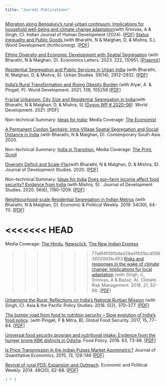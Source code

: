 ```yaml
---
title: "Journal Publications"
---
```


[Migration along Bengaluru’s rural-urban continuum: Implications for household well-being and climate change adaptation ](https://journals.sagepub.com/doi/10.1177/09737030241244572)(with Srinivas, A & Singh, C). Indian Journal of Human Development (2024). \[[PDF](https://www.dropbox.com/scl/fi/0nu3r97dusksb4q1rwwg2/IJHD_2024.pdf?rlkey=xgenag0ddwr5e28rpxln02edf&st=mutg7flr&dl=0)\]
[Status Inequality and Public Goods ](https://www.sciencedirect.com/science/article/pii/S0305750X23003443?via%3Dihub)[ ](https://www.sciencedirect.com/science/article/pii/S0305750X21000097)(with Bharathi, N & Malghan, D, & Mishra, S.). World Development (forthcoming). \[[PDF](https://www.dropbox.com/scl/fi/n2nzb3imat80syi420uhj/statusHierarchy_WD.pdf?rlkey=vmkgbsxdfkydxga3vrut45u8n&dl=0)\]

[Ethnic Diversity and Economic Development with Spatial Segregation](https://www.sciencedirect.com/science/article/abs/pii/S0165176522004256?dgcid=rss_sd_all) (with Bharathi, N & Malghan, D). Economics Letters. 2023. 222, 110951, \[[Preprint](https://papers.ssrn.com/sol3/papers.cfm?abstract_id=4286132)\]

[Residential Segregation and Public Services in Urban India](https://journals.sagepub.com/doi/10.1177/00420980211072855) (with Bharathi, N, Malghan, D, & Mishra, S). Urban Studies. 59(14), 2912–2932. \[[PDF](https://www.dropbox.com/s/qce4ux4zo3jlhca/USJ2022.pdf?dl=0)\]

[India’s Rural Transformation and Rising Obesity Burden](https://www.sciencedirect.com/science/article/pii/S0305750X20303855?via%3Dihub) (with Aiyar, A  & Pingali, P). World Development. 2021, 138, 105258 \[[PDF](https://www.dropbox.com/home/personal/Personal%20Details/Publications?preview=ruralObesityUrbanShadow.pdf)\]

[Fractal Urbanism: City Size and Residential Segregation in India ](https://www.sciencedirect.com/science/article/pii/S0305750X21000097)(with Bharathi, N & Malghan, D, & Mishra, S) \[[Dyson WP \# 2020-06](https://dyson.cornell.edu/wp-content/uploads/sites/5/2020/07/WP_2020_06-VD.pdf)\]  World Development. 2021. \[PDF\]

Non-technical Summary: [Ideas for India](https://www.ideasforindia.in/topics/urbanisation/residential-segregation-in-urban-india-and-persistence-of-caste-i.html); Media Coverage: [The Economist](https://www.economist.com/asia/2020/07/23/even-as-india-urbanises-caste-discrimination-remains-rife)

[A Permanent Cordon Sanitaire: Intra-Village Spatial Segregation and Social Distance in India](https://www.tandfonline.com/doi/full/10.1080/09584935.2020.1859991) (with Bharathi, N & Malghan, D). Contemporary South Asia. 2020.

Non-technical Summary: [India in Transition](https://casi.sas.upenn.edu/iit/bharathi-malghan-rahman), Media Coverage: [The Print](https://theprint.in/opinion/segregation-in-rural-karnataka-greater-than-local-black-white-division-in-us-south-study/550596/), [Scroll](https://scroll.in/article/979318/what-is-the-extent-of-caste-segregation-in-indian-villages-today-new-data-gives-us-an-idea)

[Diversity Deficit and Scale-Flip](https://www.tandfonline.com/doi/full/10.1080/00220388.2020.1802011)(with Bharathi, N & Malghan, D, & Mishra, S). Journal of Development Studies. 2020. \[[PDF](https://poseidon01.ssrn.com/delivery.php?ID=065004099094074097080028027113113077008034068021065036067103102107017079125003113118017016059047050120097082115005098073066072123047029051078016093098072124028071073060054040125014001082125025074102100026109069101026100098016004079064113085102091072088&EXT=pdf)\]

Non-technical Summary: [Ideas for India](https://www.ideasforindia.in/topics/governance/diversity-and-public-goods-why-the-geographical-unit-of-analysis-matters.html)
[Does non-farm income affect food security? Evidence from India](https://www.tandfonline.com/doi/full/10.1080/00220388.2019.1640871) (with Mishra, S).  Journal of Development Studies. 2020. 56(6), 1190-1209. \[[PDF](https://www.dropbox.com/s/mijsyastqyf63wk/NonFarmFoodSecurity.pdf?dl=0)\]

[Neighbourhood-scale Residential Segregation in Indian Metros](https://www.epw.in/journal/2019/30/notes/neighbourhood-scale-residential-segregation-indian.html) (with Bharathi, N & Malghan, D). Economic & Political Weekly. 2019. 54(30), 64-70. \[[PDF](https://www.dropbox.com/s/oboftollod3xpcm/seg5cities.pdf?dl=0)\]

<<<<<<< HEAD
=======
Media Coverage: [The Hindu](https://www.thehindu.com/news/cities/bangalore/study-reveals-caste-based-segregation-in-bengaluru/article26039905.ece), [Newsclick](https://newsclick.in/myth-caste-free-metropolises), [The New Indian Express](https://www.newindianexpress.com/states/karnataka/2018/jul/22/caste-segregation-still-prevalent-in-cities-study-1846824.html)

>>>>>>> 77a8f4f06fbded29a4f831bcd05636020d3bc6f3
[Risks and responses in the wake of climate change: Implications for local adaptation](https://doi.org/10.1016/j.crm.2018.06.001) (with Singh, C, Srinivas, A & Bazaz, A). Climate Risk Management. 2018. 21, 52–68. \[[PDF](https://www.dropbox.com/s/pn11ynbni2llzq4/CRM2018.pdf?dl=0)\]

[Urbanising the Rural: Reflections on India’s National Rurban Mission](https://doi.org/10.1002/app5.234) (with Singh, C). Asia & the Pacific Policy Studies. 2018. 5(2), 370–377. \[[PDF](https://www.dropbox.com/s/vmfiaplhmgonqc6/Rurban.pdf?dl=0)\]

[The bumpy road from food to nutrition security – Slow evolution of India’s food policy](https://doi.org/10.1016/j.gfs.2017.05.002). (with Pingali, P & Mitra, B), Global Food Security. 2017, 15, 77–84. ​\[[PDF](https://www.dropbox.com/s/zrwcpd5c9g8kvgg/GFS2017prePrint.pdf?dl=0)\] 

[Universal food security program and nutritional intake: Evidence from the hunger prone KBK districts in Odisha](https://doi.org/10.1016/j.foodpol.2016.07.003). Food Policy. 2016. 63, 73-86. \[[PDF](https://www.dropbox.com/s/cwp1mu7t4iebryi/Odisha_PDS_Food%20Policy.pdf?dl=0)\] 

[Is Price Transmission in the Indian Pulses Market Asymmetric?](https://link.springer.com/article/10.1007/s40953-015-0008-1) Journal of Quantitative Economics, 2015, 13, 129-146 \[[PDF](https://www.dropbox.com/s/ck3xnx6themawx7/Price%20Transmission_Pulses_JQE.pdf?dl=0)\] 

[Revival of rural PDS: Expansion and Outreach](https://www.epw.in/journal/2014/20/special-articles/revival-rural-public-distribution-system.html). Economic and Political Weekly. 2014. 49(20), 62-68. \[[PDF](https://www.dropbox.com/s/9y4mq5ta4r8a2kq/Revival_of_Rural_Public_Distribution_System_EPW.pdf?dl=0)\]

```r
1 + 1
```
